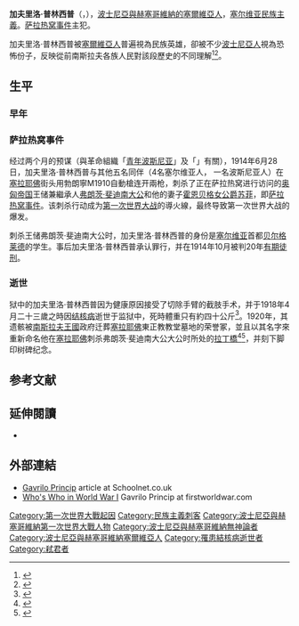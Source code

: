 {{Infobox person
| name = 加夫里洛·普林西普<br>Гаврило Принцип
| image = Gavrilo Princip, prison, infobox crop.jpg
| caption = 加夫里洛·普林西普在[[特雷津|特雷津]]一所拘留所
| birth_date = {{birth date|1894|7|25|df=yes}}
| birth_place = {{flag|Ottoman Empire}}[[奧伯拉爾|奧伯拉爾]]
| death_date = {{death date and age|1918|4|28|1894|7|25|df=yes}}
| death_place = {{flag|奧匈帝國}}[[特雷津|特雷津]]
| death_cause = [[結核病|結核病]]
| resting_place = 
| signature = Гаврилин_потпис.svg
| known for = 刺殺奧匈帝國皇儲[[弗朗茨·斐迪南大公|弗朗茨·斐迪南大公]]，直接導致[[第一次世界大戰|第一次世界大戰]]爆發。
}}

'''加夫里洛·普林西普'''（{{lang-sr|'''Гаврило Принцип'''；拉丁化：Gavrilo Princip}}，{{bd|1894年|7月25日|1918年|4月28日|catIdx=Принцип}}），[[波士尼亞與赫塞哥維納的塞爾維亞人|波士尼亞與赫塞哥維納的塞爾維亞人]]，[[塞尔维亚|塞尔维亚]][[民族主義|民族主義]]。[[萨拉热窝事件|萨拉热窝事件]]主犯。

加夫里洛·普林西普被[[塞爾維亞人|塞爾維亞人]]普遍視為民族英雄，卻被不少[[波士尼亞人|波士尼亞人]]視為恐怖份子，反映從前南斯拉夫各族人民對該段歷史的不同理解<ref>{{cite web|url=https://iwpr.net/global-voices/gavrilo-princips-legacy-still-contested|title=Gavrilo Princip's Legacy Still Contested|last=Beasley-Murray|first=Benjamin|date=2014-06-26|website=Institute for War and Peace Reporting|archive-url=https://web.archive.org/web/20190704222608/https://iwpr.net/global-voices/gavrilo-princips-legacy-still-contested|archive-date=2019-07-04|dead-url=no|accessdate=2020-05-31}}</ref><ref>{{cite web|url=https://www.theguardian.com/world/2014/may/06/gavrilo-princip-hero-villain-first-world-war-balkan-history|title=Gavrilo Princip: hero or villain?|publisher=The Guardian|date=2014-05-06|archive-url=https://web.archive.org/web/20190709181340/https://www.theguardian.com/world/2014/may/06/gavrilo-princip-hero-villain-first-world-war-balkan-history|archive-date=2019-07-09|dead-url=no|access-date=2020-05-31}}</ref>。

== 生平 ==
=== 早年 ===
{{expand section}}

=== 萨拉热窝事件 ===
{{main|萨拉热窝事件}}
经过两个月的预谋（與革命組織「[[青年波斯尼亚|青年波斯尼亚]]」及「{{tsl|en|Black Hand (Serbia)|黑手党 (塞尔维亚)|黑手党}}」有關），1914年6月28日，加夫里洛·普林西普与其他五名同伴（4名塞尔维亚人， 一名波斯尼亚人）在[[塞拉耶佛|塞拉耶佛]]街头用勃朗寧M1910自動槍连开兩枪，刺杀了正在萨拉热窝进行访问的[[奥匈帝国|奥匈帝国]]王储兼繼承人[[弗朗茨·斐迪南大公|弗朗茨·斐迪南大公]]和他的妻子[[霍恩贝格女公爵苏菲|霍恩贝格女公爵苏菲]]，即[[萨拉热窝事件|萨拉热窝事件]]。该刺杀行动成为[[第一次世界大战|第一次世界大战]]的導火線，最终导致第一次世界大战的爆发。

刺杀王储弗朗茨·斐迪南大公时，加夫里洛·普林西普的身份是[[塞尔维亚|塞尔维亚]]首都[[贝尔格莱德|贝尔格莱德]]的学生。事后加夫里洛·普林西普承认罪行，并在1914年10月被判20年[[有期徒刑|有期徒刑]]。

=== 逝世 ===
狱中的加夫里洛·普林西普因为健康原因接受了切除手臂的截肢手术，并于1918年4月二十三歲之時因[[结核病|结核病]]逝世于监狱中，死時體重只有約四十公斤<ref>{{cite journal|url=http://w3.salemstate.edu/~cmauriello/pdf_his102/princips.pdf|title=Searching for Gavrilo Princip|last=DeVoss|first=David|journal=Smithsonian Magazine|date=August 2000|pages=42-53頁|archiveurl=https://web.archive.org/web/20040928021139/http://w3.salemstate.edu/~cmauriello/pdf_his102/princips.pdf|archivedate=2004-09-28|dead-url=no|access-date=2020-05-27}}</ref>。1920年，其遗骸被[[南斯拉夫王國|南斯拉夫王國]]政府迁葬[[塞拉耶佛|塞拉耶佛]]東正教教堂墓地的荣誉冢，並且以其名字來重新命名他在[[塞拉耶佛|塞拉耶佛]]刺杀弗朗茨·斐迪南大公大公时所处的[[拉丁橋|拉丁橋]]<ref>{{cite web|url=http://www.doiserbia.nb.rs/img/doi/0350-7653/2015/0350-76531546273M.pdf|title=Anglo-American Views of Gavrilo Princip|author=Slobodan G. Markovich|work=Balcanica XLVI (2015)|page=298頁|archiveurl=https://web.archive.org/web/20171203052117/http://doiserbia.nb.rs/img/doi/0350-7653/2015/0350-76531546273M.pdf|archivedate=2017-12-03|dead-url=no|access-date=2020-05-27}}</ref><ref>{{cite web|url=http://etnologija.etnoinfolab.org/dokumenti/72/2/2016/Heritage_splet_2934.pdf|title=From the Monument of Assassination Towards Gavrilo Princip's Monuments|author=Maja Slijepčević|work=Heritage of the First World War: Representations and Reinterpretations (International Symposium)|date=October 2016|page=71頁|archiveurl=https://web.archive.org/web/20200527213707/https://etnologija.etnoinfolab.org/dokumenti/72/2/2016/Heritage_splet_2934.pdf|archivedate=2020-05-27|dead-url=no|accessdate=2020-05-27}}</ref>，并刻下脚印树碑纪念。

== 参考文献 ==
{{Reflist}}

== 延伸閱讀 ==
*{{cite book |first1=Robert |last1=Wolfson |first2=John |last2=Laver |title=Years of Change, European History 1890-1990 |url=https://archive.org/details/yearsofchangeeur0000wolf |publisher=Hodder Murray |edition=3 |date=2001-12-30 |page=[https://archive.org/details/yearsofchangeeur0000wolf/page/117 117] |isbn=0-340-77526-2}}

== 外部連結 ==
{{Commons category|Gavrilo Princip}}
{{wikiquote|:en:Gavrilo Princip}}
{{Americana Poster|year=1920|Prinzip, Gabrilo|Gavrilo Princip}}
* [https://web.archive.org/web/20130303102504/http://www.spartacus.schoolnet.co.uk/FWWprincip.htm Gavrilo Princip] article at Schoolnet.co.uk
* [http://www.firstworldwar.com/bio/princip.htm Who's Who in World War I]{{Wayback|url=http://www.firstworldwar.com/bio/princip.htm |date=20130218121436 }} Gavrilo Princip at firstworldwar.com

{{青年波斯尼亚}}

{{Authority control}}

{{DEFAULTSORT: Princip, Gavrilo}}
[[Category:第一次世界大戰起因|Category:第一次世界大戰起因]]
[[Category:民族主義刺客|Category:民族主義刺客]]
[[Category:波士尼亞與赫塞哥維納第一次世界大戰人物|Category:波士尼亞與赫塞哥維納第一次世界大戰人物]]
[[Category:波士尼亞與赫塞哥維納無神論者|Category:波士尼亞與赫塞哥維納無神論者]]
[[Category:波士尼亞與赫塞哥維納塞爾維亞人|Category:波士尼亞與赫塞哥維納塞爾維亞人]]
[[Category:罹患結核病逝世者|Category:罹患結核病逝世者]]
[[Category:弒君者|Category:弒君者]]